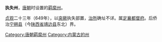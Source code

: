 {{Unreferenced|time=2022-06-14T03:10:26+00:00}}
'''执失州'''，[[唐朝|唐朝]]时设置的[[羁縻州|羁縻州]]。

[[貞觀_(唐朝)|贞观]]二十三年（649年），以[[突厥|突厥]]执失部置，[[治所|治所]]确址不详。属[[定襄都督府|定襄都督府]]。后侨治[[宁朔县|宁朔县]]（今[[陕西省|陕西省]][[靖边县|靖边县]]东北）界。

{{唐朝行政区划小作品}}
{{DEFAULTSORT:H}}
[[Category:唐朝羁縻州|Category:唐朝羁縻州]]
[[Category:内蒙古的州|Category:内蒙古的州]]